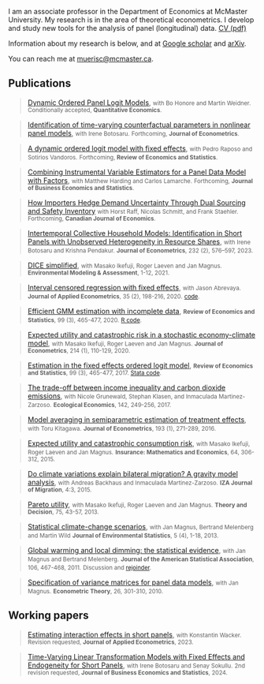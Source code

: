 I am an associate professor in the Department of Economics at McMaster University. 
My research is in the area of theoretical econometrics.
I develop and study new tools for the analysis of panel (longitudinal) data.
[CV (pdf)](./CV/CV_ChrisMuris.pdf)

Information about my research is below, and at [Google scholar](https://scholar.google.com/citations?user=zh8YkR8AAAAJ&hl=en) and [arXiv](https://arxiv.org/search/econ?searchtype=author&query=Muris%2C+C).

You can reach me at [muerisc@mcmaster.ca](mailto:muerisc@mcmaster.ca). 

## Publications

<!-- 18 -->
> [Dynamic Ordered Panel Logit Models](https://arxiv.org/abs/2107.03253),
> <small>with Bo Honore and Martin Weidner.</small>
> <small>Conditionally accepted, <b>Quantitative Economics</b>.</small>

<!-- 16 -->
> [Identification of time-varying counterfactual parameters in nonlinear panel models](https://arxiv.org/abs/2212.09193),
> <small>with Irene Botosaru.</small>
> <small>Forthcoming, <b>Journal of Econometrics</b>.</small>

<!-- 15 -->
> [A dynamic ordered logit model with fixed effects](https://direct.mit.edu/rest/article-abstract/doi/10.1162/rest_a_01336/116192/A-Dynamic-Ordered-Logit-Model-with-Fixed-Effects?redirectedFrom=fulltext),
> <small>with Pedro Raposo and Sotirios Vandoros.</small>
> <small>Forthcoming, <b>Review of Economics and Statistics</b>.</small>

<!-- 17 -->
> [Combining Instrumental Variable Estimators for a Panel Data Model with Factors](https://arxiv.org/abs/2203.03051),
> <small>with Matthew Harding and Carlos Lamarche.</small> 
> <small>Forthcoming, <b>Journal of Business Economics and Statistics</b>.</small>

<!-- 19 -->
> [How Importers Hedge Demand Uncertainty Through Dual Sourcing and Safety Inventory](https://www.cesifo.org/en/publications/2023/working-paper/inventory-sourcing-and-effects-trade-costs-theory-and-empirical)
> <small>with Horst Raff, Nicolas Schmitt, and Frank Staehler.</small>
> <small>Forthcoming, <b>Canadian Journal of Economics</b>.</small>
 
<!-- 14 -->
> [Intertemporal Collective Household Models: Identification in Short Panels with Unobserved Heterogeneity in Resource Shares](https://doi.org/10.1016/j.jeconom.2021.11.006),
> <small>with Irene Botosaru and Krishna Pendakur.</small>
> <small><b>Journal of Econometrics</b>, 232 (2), 576--597, 2023.</small>

<!-- 13 -->
> [DICE simplified](https://link.springer.com/article/10.1007/s10666-020-09738-2),
> <small>with Masako Ikefuji, Roger Laeven and Jan Magnus.</small> 
> <small><b>Environmental Modeling & Assessment</b>, 1-12, 2021.</small>

<!-- 12 -->
> [Interval censored regression with fixed effects](https://onlinelibrary.wiley.com/doi/abs/10.1002/jae.2737),
> <small>with Jason Abrevaya.</small>
> <small><b>Journal of Applied Econometrics</b>, 35 (2), 198-216, 2020.</small>
> <small>[code](http://qed.econ.queensu.ca/jae/2020-v35.2/abrevaya-muris/).</small>

<!-- 11 -->
> [Efficient GMM estimation with incomplete data](https://direct.mit.edu/rest/article/102/3/518/96782/Efficient-GMM-Estimation-with-Incomplete-Data),
> <small><b>Review of Economics and Statistics</b>, 99 (3), 465-477, 2020.</small>
> <small>[R code](https://doi.org/10.7910/DVN/ZKQPK7).</small>

<!-- 10 -->
> [Expected utility and catastrophic risk in a stochastic economy-climate model](https://www.sciencedirect.com/science/article/abs/pii/S0304407619301101),
> <small>with Masako Ikefuji, Roger Laeven and Jan Magnus.</small> 
> <small><b>Journal of Econometrics</b>, 214 (1), 110-129, 2020.</small>

<!-- 9 -->
> [Estimation in the fixed effects ordered logit model](http://www.mitpressjournals.org/doi/pdf/10.1162/REST_a_00617),
> <small><b>Review of Economics and Statistics</b>, 99 (3), 465-477, 2017. </small>
> <small>[Stata code](http://dx.doi.org/10.7910/DVN/IUJ3VZ).</small>

<!-- 8 -->
> [The trade-off between income inequality and carbon dioxide emissions](https://doi.org/10.1016/j.ecolecon.2017.06.034),
> <small>with Nicole Grunewald, Stephan Klasen, and Inmaculada Martinez-Zarzoso.</small>
> <small><b>Ecological Economics</b>, 142, 249-256, 2017.</small>

<!-- 7 -->
> [Model averaging in semiparametric estimation of treatment effects](http://dx.doi.org/10.1016/j.jeconom.2016.03.002),
> <small>with Toru Kitagawa.</small> 
> <small><b>Journal of Econometrics</b>, 193 (1), 271-289, 2016.</small>

<!-- 6 -->
> [Expected utility and catastrophic consumption risk](http://dx.doi.org/10.1016/j.insmatheco.2015.06.007),
> <small>with Masako Ikefuji, Roger Laeven and Jan Magnus.</small> 
> <small><b>Insurance: Mathematics and Economics</b>, 64, 306-312, 2015.</small>

<!-- 5 -->
> [Do climate variations explain bilateral migration? A gravity model analysis](http://www.izajom.com/content/4/1/3),
> <small>with Andreas Backhaus and Inmaculada Martinez-Zarzoso.</small> 
> <small><b>IZA Journal of Migration</b>, 4:3, 2015.</small>

<!-- 4 -->
> [Pareto utility](http://dx.doi.org/10.1007/s11238-012-9293-8),
> <small>with Masako Ikefuji, Roger Laeven and Jan Magnus.</small>
> <small><b>Theory and Decision</b>, 75, 43-57, 2013.</small>

<!-- 3 -->
> [Statistical climate-change scenarios](http://www.jenvstat.org/v05/i04),
> <small>with Jan Magnus, Bertrand Melenberg and Martin Wild</small>
> <small><b>Journal of Environmental Statistics</b>, 5 (4), 1-18, 2013.</small>

<!-- 2 -->
> [Global warming and local dimming: the statistical evidence](http://dx.doi.org/10.1198/jasa.2011.ap09508),
> <small>with Jan Magnus and Bertrand Melenberg.</small>
> <small><b>Journal of the American Statistical Association</b>, 106, 467-468, 2011.</small>
> <small>Discussion and [rejoinder](http://dx.doi.org/10.1198/jasa.2011.ap11319).</small>

<!-- 1. -->
> [Specification of variance matrices for panel data models](http://dx.doi.org/10.1017/S0266466609090756),
> <small>with Jan Magnus.</small>
> <small><b>Econometric Theory</b>, 26, 301-310, 2010.</small>

## Working papers

> [Estimating interaction effects in short panels](https://arxiv.org/abs/2211.01557),
> <small>with Konstantin Wacker.</small>
> <small>Revision requested, <b>Journal of Applied Econometrics</b>, 2023.</small>

> [Time-Varying Linear Transformation Models with Fixed Effects and Endogeneity for Short Panels](https://ideas.repec.org/p/mcm/deptwp/2022-01.html),
> <small>with Irene Botosaru and Senay Sokullu.</small>
> <small>2nd revision requested, <b>Journal of Business Economics and Statistics</b>, 2024.</small>
